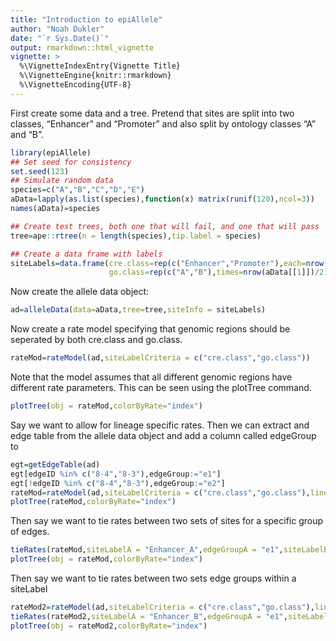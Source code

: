 ```yaml
---
title: "Introduction to epiAllele"
author: "Noah Dukler"
date: "`r Sys.Date()`"
output: rmarkdown::html_vignette
vignette: >
  %\VignetteIndexEntry{Vignette Title}
  %\VignetteEngine{knitr::rmarkdown}
  %\VignetteEncoding{UTF-8}
---
```


First create some data and a tree. Pretend that sites are split into two classes, "Enhancer" and "Promoter" and also split by ontology classes "A" and "B".

```r
library(epiAllele)
## Set seed for consistency
set.seed(123)
## Simulate random data
species=c("A","B","C","D","E")
aData=lapply(as.list(species),function(x) matrix(runif(120),ncol=3))
names(aData)=species

## Create test trees, both one that will fail, and one that will pass
tree=ape::rtree(n = length(species),tip.label = species)

## Create a data frame with labels
siteLabels=data.frame(cre.class=rep(c("Enhancer","Promoter"),each=nrow(aData[[1]])/2),
                      go.class=rep(c("A","B"),times=nrow(aData[[1]])/2))
```
Now create the allele data object:

```r
ad=alleleData(data=aData,tree=tree,siteInfo = siteLabels)
```

Now create a rate model specifying that genomic regions should be seperated by both cre.class and go.class.

```r
rateMod=rateModel(ad,siteLabelCriteria = c("cre.class","go.class"))
```

Note that the model assumes that all different genomic regions have different rate parameters. This can be seen using the plotTree command.
 
```r
plotTree(obj = rateMod,colorByRate="index")
```

 
Say we want to allow for lineage specific rates. Then we can extract and edge table from the allele data object and add a column called edgeGroup to 

```r
egt=getEdgeTable(ad)
egt[edgeID %in% c("8-4","8-3"),edgeGroup:="e1"]
egt[!edgeID %in% c("8-4","8-3"),edgeGroup:="e2"]
rateMod=rateModel(ad,siteLabelCriteria = c("cre.class","go.class"),lineageTable = egt)
plotTree(rateMod,colorByRate="index")
```

Then say we want to tie rates between two sets of sites for a specific group of edges.

```r
tieRates(rateMod,siteLabelA = "Enhancer_A",edgeGroupA = "e1",siteLabelB = "Enhancer_B",edgeGroupB = "e1")
plotTree(obj = rateMod,colorByRate="index")
```

Then say we want to tie rates between two sets edge groups within a siteLabel

```r
rateMod2=rateModel(ad,siteLabelCriteria = c("cre.class","go.class"),lineageTable = egt)
tieRates(rateMod2,siteLabelA = "Enhancer_B",edgeGroupA = "e1",siteLabelB = "Enhancer_B",edgeGroupB = "e2")
plotTree(obj = rateMod2,colorByRate="index")
```